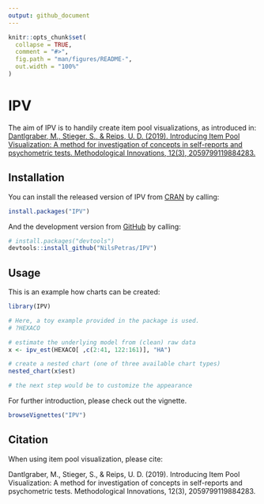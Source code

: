 ```yaml
---
output: github_document
---
```


<!-- README.md is generated from README.Rmd. Please edit that file -->

```r
knitr::opts_chunk$set(
  collapse = TRUE,
  comment = "#>",
  fig.path = "man/figures/README-",
  out.width = "100%"
)
```

# IPV

<!-- badges: start -->
<!-- badges: end -->

The aim of IPV is to handily create item pool visualizations, as introduced in: [Dantlgraber, M., Stieger, S., & Reips, U. D. (2019). Introducing Item Pool Visualization: A method for investigation of concepts in self-reports and psychometric tests. Methodological Innovations, 12(3), 2059799119884283.](https://doi.org/10.1177/2059799119884283)

## Installation

You can install the released version of IPV from [CRAN](https://CRAN.R-project.org) by calling:

``` r
install.packages("IPV")
```

And the development version from [GitHub](https://github.com/) by calling:

``` r
# install.packages("devtools")
devtools::install_github("NilsPetras/IPV")
```
## Usage

This is an example how charts can be created:

```r
library(IPV)

# Here, a toy example provided in the package is used.
# ?HEXACO

# estimate the underlying model from (clean) raw data
x <- ipv_est(HEXACO[ ,c(2:41, 122:161)], "HA")

# create a nested chart (one of three available chart types)
nested_chart(x$est)

# the next step would be to customize the appearance
```

For further introduction, please check out the vignette.

```r
browseVignettes("IPV")
```


## Citation
When using item pool visualization, please cite:

Dantlgraber, M., Stieger, S., & Reips, U. D. (2019). Introducing Item Pool Visualization: A method for investigation of concepts in self-reports and psychometric tests. Methodological Innovations, 12(3), 2059799119884283.
